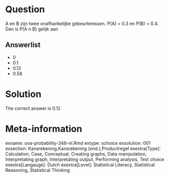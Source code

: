 Question
========

A en B zijn twee onafhankelijke gebeurtenissen. P(A) = 0.3 en P(B) = 0.4. Dan is P(A n B) gelijk aan 

Answerlist
----------
* 0
* 0.1
* 0.12
* 0.58

Solution
========

The correct answer is  0.12 

Meta-information
================
exname: uva-probability-348-nl.Rmd 
extype: schoice 
exsolution: 001 
exsection: Kansrekening,Kansrekening (ond.),Productregel 
exextra[Type]: Calculation, Case, Conceptual, Creating graphs, Data manipulation, Interpretating graph, Interpretating output, Performing analysis, Test choice 
exextra[Langauge]: Dutch 
exextra[Level]: Statistical Literacy, Statistical Reasoning, Statistical Thinking 
